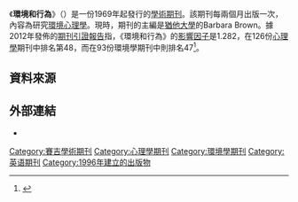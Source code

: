 {{Infobox journal
| title = 環境和行為<br/>Environment and Behavior
| cover = 
| editor = Barbara Brown 
| discipline = [[心理學|心理學]]、環境學
| language     = [[英文|英文]]
| former_names = 
| abbreviation = Environ. Behav.
| publisher = [[賽吉出版公司|賽吉出版公司]]
| country =
| frequency = 雙月刊
| history = 1969年至今
| openaccess = 
| license = 
| impact = 1.282
| impact-year = 2012
| website = http://www.sagepub.com/journals/Journal200783/title
| link1 = http://eab.sagepub.com/content/current
| link1-name = 線上瀏覽
| link2 = http://eab.sagepub.com/content/by/year
| link2-name = 線上觀看
| JSTOR = 
| OCLC = 1568065
| LCCN = 73007395
| CODEN = EVBHAF
| ISSN = 0013-9165
| eISSN = 1552-390X 
}}

《'''環境和行為'''》（{{lang|en|Environment and Behavior}}）是一份1969年起發行的[[學術期刊|學術期刊]]。該期刊每兩個月出版一次，內容為研究[[環境心理學|環境心理學]]。現時，期刊的主編是[[猶他大學|猶他大學]]的Barbara Brown。據2012年發佈的[[期刊引證報告|期刊引證報告]]指，《環境和行為》的[[影響因子|影響因子]]是1.282，在126份[[心理學|心理學]]期刊中排名第48，而在93份環境學期刊中則排名47<ref>{{Cite web |url=http://www.sagepub.com/journals/Journal200783/title |title=Environment and Behavior |access-date=2014-05-19 |archive-date=2014-08-23 |archive-url=https://web.archive.org/web/20140823013925/http://www.sagepub.com/journals/Journal200783/title |dead-url=no }}</ref>。


== 資料來源 ==
{{reflist}}

== 外部連結 ==
* {{Official|1=http://www.sagepub.com/journals/Journal200783/title}}

[[Category:賽吉學術期刊|Category:賽吉學術期刊]]
[[Category:心理學期刊|Category:心理學期刊]]
[[Category:環境學期刊|Category:環境學期刊]]
[[Category:英语期刊|Category:英语期刊]]
[[Category:1996年建立的出版物|Category:1996年建立的出版物]]